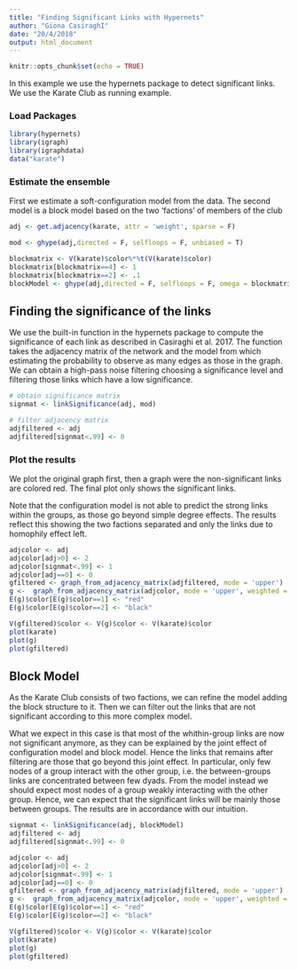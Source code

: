 ```yaml
---
title: "Finding Significant Links with Hypernets"
author: "Giona CasiraghI"
date: "20/4/2018"
output: html_document
---
```


```r
knitr::opts_chunk$set(echo = TRUE)
```

In this example we use the hypernets package to detect significant links.
We use the Karate Club as running example.

### Load Packages

```r
library(hypernets)
library(igraph)
library(igraphdata)
data("karate")
```

### Estimate the ensemble

First we estimate a soft-configuration model from the data.
The second model is a block model based on the two 'factions' of members of the club

```r
adj <- get.adjacency(karate, attr = 'weight', sparse = F)

mod <- ghype(adj,directed = F, selfloops = F, unbiased = T)

blockmatrix <- V(karate)$color%*%t(V(karate)$color)
blockmatrix[blockmatrix==4] <- 1
blockmatrix[blockmatrix==2] <- .1
blockModel <- ghype(adj,directed = F, selfloops = F, omega = blockmatrix)
```

## Finding the significance of the links
We use the built-in function in the hypernets package to compute the significance of each link as described in Casiraghi et al. 2017.
The function takes the adjacency matrix of the network and the model from which estimating the probability to observe as many edges as those in the graph.
We can obtain a high-pass noise filtering choosing a significance level and filtering those links which have a low significance.

```r
# obtain significance matrix
signmat <- linkSignificance(adj, mod)

# filter adjacency matrix
adjfiltered <- adj
adjfiltered[signmat<.99] <- 0
```

### Plot the results

We plot the original graph first, then a graph were the non-significant links are colored red.
The final plot only shows the significant links.

Note that the configuration model is not able to predict the strong links within the groups, as those go beyond simple degree effects.
The results reflect this showing the two factions separated and only the links due to homophily effect left.

```r
adjcolor <- adj
adjcolor[adj>0] <- 2
adjcolor[signmat<.99] <- 1
adjcolor[adj==0] <- 0
gfiltered <- graph_from_adjacency_matrix(adjfiltered, mode = 'upper')
g <-  graph_from_adjacency_matrix(adjcolor, mode = 'upper', weighted = 'color')
E(g)$color[E(g)$color==1] <- "red"
E(g)$color[E(g)$color==2] <- "black"

V(gfiltered)$color <- V(g)$color <- V(karate)$color
plot(karate)
plot(g)
plot(gfiltered)
```


## Block Model
As the Karate Club consists of two factions, we can refine the model adding the block structure to it.
Then we can filter out the links that are not significant according to this more complex model.

What we expect in this case is that most of the whithin-group links are now not significant anymore, as they can be explained by the joint effect of configuration model and block model.
Hence the links that remains after filtering are those that go beyond this joint effect.
In particular, only few nodes of a group interact with the other group, i.e. the between-groups links are concentrated between few dyads.
From the model instead we should expect most nodes of a group weakly interacting with the other group.
Hence, we can expect that the significant links will be mainly those between groups.
The results are in accordance with our intuition.

```r
signmat <- linkSignificance(adj, blockModel)
adjfiltered <- adj
adjfiltered[signmat<.99] <- 0
```

```r
adjcolor <- adj
adjcolor[adj>0] <- 2
adjcolor[signmat<.99] <- 1
adjcolor[adj==0] <- 0
gfiltered <- graph_from_adjacency_matrix(adjfiltered, mode = 'upper')
g <-  graph_from_adjacency_matrix(adjcolor, mode = 'upper', weighted = 'color')
E(g)$color[E(g)$color==1] <- "red"
E(g)$color[E(g)$color==2] <- "black"

V(gfiltered)$color <- V(g)$color <- V(karate)$color
plot(karate)
plot(g)
plot(gfiltered)
```
